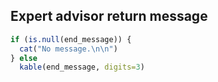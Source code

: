 ## Expert advisor return message

```r
if (is.null(end_message)) {
  cat("No message.\n\n")
} else
  kable(end_message, digits=3)
```
